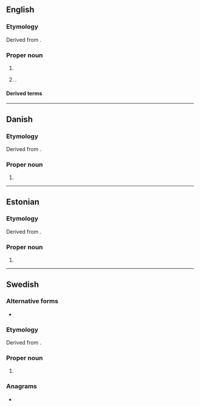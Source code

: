 {{also|verner}}
==English==

===Etymology===
Derived from {{der|en|de|Werner}}.

===Proper noun===
{{en-proper noun}}

# {{surname|en|from=German}}
# {{place|en|town|p/Ontario|c/Canada}}.

====Derived terms====
{{col2|en
|Verner's law
|Verner-Morrison syndrome
}}

----

==Danish==

===Etymology===
Derived from {{der|da|de|Werner}}.

===Proper noun===
{{head|da|proper noun}}

# {{given name|da|male|from=German|eq=Warner}}

----

==Estonian==

===Etymology===
Derived from {{der|et|de|Werner}}.

===Proper noun===
{{head|et|proper noun}}

# {{given name|et|male|from=German|eq=Warner}}

----

==Swedish==

===Alternative forms===
* {{alter|sv|Werner}}

===Etymology===
Derived from {{der|sv|de|Werner}}.

===Proper noun===
{{sv-proper noun|c}}

# {{given name|sv|male|from=German|eq=Warner}}

===Anagrams===
* {{anagrams|sv|a=eenrrv|nerver}}